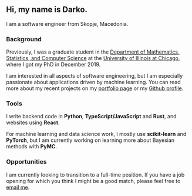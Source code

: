 
## Hi, my name is Darko.

I am a software engineer from Skopje, Macedonia.

### Background

Previously, I was a graduate student in the [Department of Mathematics,
Statistics, and Computer Science](https://mscs.uic.edu/) at the
[University of Illinois at Chicago](https://www.uic.edu), where I got my PhD in
December 2019.

I am interested in all aspects of software engineering, but I am especially
passionate about applications driven by machine learning. You can read more
about my recent projects on my [portfolio page](/projects) or my
[Github profile](https://github.com/dtrifuno).

### Tools

I write backend code in **Python**, **TypeScript/JavaScript** and **Rust**, and
websites using **React**.

For machine learning and data science work, I mostly use **scikit-learn** and
**PyTorch**, but I am currently working on learning more about Bayesian methods
with **PyMC**.

### Opportunities

I am currently looking to transition to a full-time position. If you have a job
opening for which you think I might be a good match, please feel
free to [email me](mailto:dtrifuno@gmail.com).

